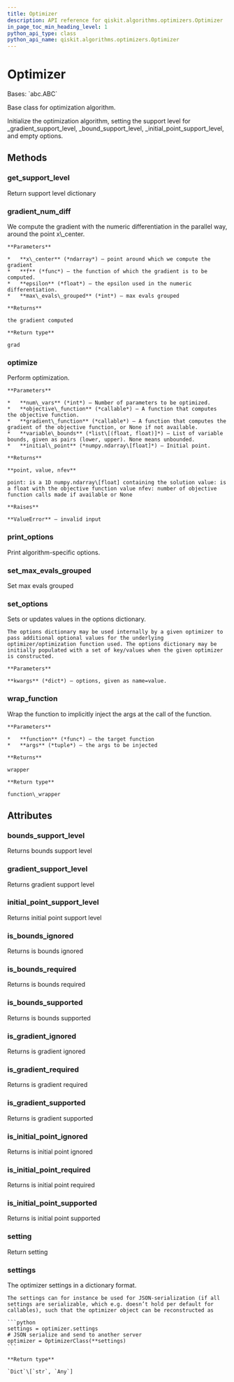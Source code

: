 ```yaml
---
title: Optimizer
description: API reference for qiskit.algorithms.optimizers.Optimizer
in_page_toc_min_heading_level: 1
python_api_type: class
python_api_name: qiskit.algorithms.optimizers.Optimizer
---
```


# Optimizer

<Class id="qiskit.algorithms.optimizers.Optimizer" github="https://github.com/qiskit/qiskit/tree/stable/0.18/qiskit/algorithms/optimizers/optimizer.py" signature="Optimizer">
  Bases: `abc.ABC`

  Base class for optimization algorithm.

  Initialize the optimization algorithm, setting the support level for \_gradient\_support\_level, \_bound\_support\_level, \_initial\_point\_support\_level, and empty options.

  ## Methods

  ### get\_support\_level

  <Function id="qiskit.algorithms.optimizers.Optimizer.get_support_level" signature="abstract Optimizer.get_support_level()">
    Return support level dictionary
  </Function>

  ### gradient\_num\_diff

  <Function id="qiskit.algorithms.optimizers.Optimizer.gradient_num_diff" signature="static Optimizer.gradient_num_diff(x_center, f, epsilon, max_evals_grouped=1)">
    We compute the gradient with the numeric differentiation in the parallel way, around the point x\_center.

    **Parameters**

    *   **x\_center** (*ndarray*) – point around which we compute the gradient
    *   **f** (*func*) – the function of which the gradient is to be computed.
    *   **epsilon** (*float*) – the epsilon used in the numeric differentiation.
    *   **max\_evals\_grouped** (*int*) – max evals grouped

    **Returns**

    the gradient computed

    **Return type**

    grad
  </Function>

  ### optimize

  <Function id="qiskit.algorithms.optimizers.Optimizer.optimize" signature="abstract Optimizer.optimize(num_vars, objective_function, gradient_function=None, variable_bounds=None, initial_point=None)">
    Perform optimization.

    **Parameters**

    *   **num\_vars** (*int*) – Number of parameters to be optimized.
    *   **objective\_function** (*callable*) – A function that computes the objective function.
    *   **gradient\_function** (*callable*) – A function that computes the gradient of the objective function, or None if not available.
    *   **variable\_bounds** (*list\[(float, float)]*) – List of variable bounds, given as pairs (lower, upper). None means unbounded.
    *   **initial\_point** (*numpy.ndarray\[float]*) – Initial point.

    **Returns**

    **point, value, nfev**

    point: is a 1D numpy.ndarray\[float] containing the solution value: is a float with the objective function value nfev: number of objective function calls made if available or None

    **Raises**

    **ValueError** – invalid input
  </Function>

  ### print\_options

  <Function id="qiskit.algorithms.optimizers.Optimizer.print_options" signature="Optimizer.print_options()">
    Print algorithm-specific options.
  </Function>

  ### set\_max\_evals\_grouped

  <Function id="qiskit.algorithms.optimizers.Optimizer.set_max_evals_grouped" signature="Optimizer.set_max_evals_grouped(limit)">
    Set max evals grouped
  </Function>

  ### set\_options

  <Function id="qiskit.algorithms.optimizers.Optimizer.set_options" signature="Optimizer.set_options(**kwargs)">
    Sets or updates values in the options dictionary.

    The options dictionary may be used internally by a given optimizer to pass additional optional values for the underlying optimizer/optimization function used. The options dictionary may be initially populated with a set of key/values when the given optimizer is constructed.

    **Parameters**

    **kwargs** (*dict*) – options, given as name=value.
  </Function>

  ### wrap\_function

  <Function id="qiskit.algorithms.optimizers.Optimizer.wrap_function" signature="static Optimizer.wrap_function(function, args)">
    Wrap the function to implicitly inject the args at the call of the function.

    **Parameters**

    *   **function** (*func*) – the target function
    *   **args** (*tuple*) – the args to be injected

    **Returns**

    wrapper

    **Return type**

    function\_wrapper
  </Function>

  ## Attributes

  ### bounds\_support\_level

  <Attribute id="qiskit.algorithms.optimizers.Optimizer.bounds_support_level" name="bounds_support_level">
    Returns bounds support level
  </Attribute>

  ### gradient\_support\_level

  <Attribute id="qiskit.algorithms.optimizers.Optimizer.gradient_support_level" name="gradient_support_level">
    Returns gradient support level
  </Attribute>

  ### initial\_point\_support\_level

  <Attribute id="qiskit.algorithms.optimizers.Optimizer.initial_point_support_level" name="initial_point_support_level">
    Returns initial point support level
  </Attribute>

  ### is\_bounds\_ignored

  <Attribute id="qiskit.algorithms.optimizers.Optimizer.is_bounds_ignored" name="is_bounds_ignored">
    Returns is bounds ignored
  </Attribute>

  ### is\_bounds\_required

  <Attribute id="qiskit.algorithms.optimizers.Optimizer.is_bounds_required" name="is_bounds_required">
    Returns is bounds required
  </Attribute>

  ### is\_bounds\_supported

  <Attribute id="qiskit.algorithms.optimizers.Optimizer.is_bounds_supported" name="is_bounds_supported">
    Returns is bounds supported
  </Attribute>

  ### is\_gradient\_ignored

  <Attribute id="qiskit.algorithms.optimizers.Optimizer.is_gradient_ignored" name="is_gradient_ignored">
    Returns is gradient ignored
  </Attribute>

  ### is\_gradient\_required

  <Attribute id="qiskit.algorithms.optimizers.Optimizer.is_gradient_required" name="is_gradient_required">
    Returns is gradient required
  </Attribute>

  ### is\_gradient\_supported

  <Attribute id="qiskit.algorithms.optimizers.Optimizer.is_gradient_supported" name="is_gradient_supported">
    Returns is gradient supported
  </Attribute>

  ### is\_initial\_point\_ignored

  <Attribute id="qiskit.algorithms.optimizers.Optimizer.is_initial_point_ignored" name="is_initial_point_ignored">
    Returns is initial point ignored
  </Attribute>

  ### is\_initial\_point\_required

  <Attribute id="qiskit.algorithms.optimizers.Optimizer.is_initial_point_required" name="is_initial_point_required">
    Returns is initial point required
  </Attribute>

  ### is\_initial\_point\_supported

  <Attribute id="qiskit.algorithms.optimizers.Optimizer.is_initial_point_supported" name="is_initial_point_supported">
    Returns is initial point supported
  </Attribute>

  ### setting

  <Attribute id="qiskit.algorithms.optimizers.Optimizer.setting" name="setting">
    Return setting
  </Attribute>

  ### settings

  <Attribute id="qiskit.algorithms.optimizers.Optimizer.settings" name="settings">
    The optimizer settings in a dictionary format.

    The settings can for instance be used for JSON-serialization (if all settings are serializable, which e.g. doesn’t hold per default for callables), such that the optimizer object can be reconstructed as

    ```python
    settings = optimizer.settings
    # JSON serialize and send to another server
    optimizer = OptimizerClass(**settings)
    ```

    **Return type**

    `Dict`\[`str`, `Any`]
  </Attribute>
</Class>

